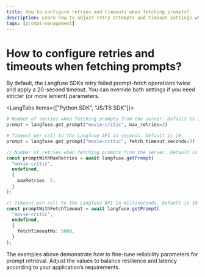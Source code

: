 ```yaml
---
title: How to configure retries and timeouts when fetching prompts?
description: Learn how to adjust retry attempts and timeout settings when fetching prompts using the Langfuse Python and JavaScript/TypeScript SDKs.
tags: [prompt-management]
---
```


# How to configure retries and timeouts when fetching prompts?

By default, the Langfuse SDKs retry failed prompt-fetch operations twice and apply a 20-second timeout. You can override both settings if you need stricter (or more lenient) parameters.

<LangTabs items={["Python SDK", "JS/TS SDK"]}>
<Tab>

```python
# Number of retries when fetching prompts from the server. Default is 2.
prompt = langfuse.get_prompt("movie-critic", max_retries=3)

# Timeout per call to the Langfuse API in seconds. Default is 20.
prompt = langfuse.get_prompt("movie-critic", fetch_timeout_seconds=3)
```

</Tab>

<Tab>

```ts
// Number of retries when fetching prompts from the server. Default is 2.
const promptWithMaxRetries = await langfuse.getPrompt(
  "movie-critic",
  undefined,
  {
    maxRetries: 5,
  }
);

// Timeout per call to the Langfuse API in milliseconds. Default is 10 seconds.
const promptWithFetchTimeout = await langfuse.getPrompt(
  "movie-critic",
  undefined,
  {
    fetchTimeoutMs: 5000,
  }
);
```

</Tab>

</LangTabs>

The examples above demonstrate how to fine-tune reliability parameters for prompt retrieval. Adjust the values to balance resilience and latency according to your application’s requirements. 